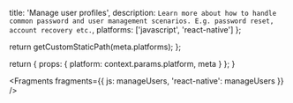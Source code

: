 
  title: 'Manage user profiles',
  description: `Learn more about how to handle common password and user management scenarios. E.g. password reset, account recovery etc.`,
  platforms: ['javascript', 'react-native']
};

  return getCustomStaticPath(meta.platforms);
};

  return {
    props: {
      platform: context.params.platform,
      meta
    }
  };
}


<Fragments
  fragments={{
    js: manageUsers,
    'react-native': manageUsers
  }}
/>
